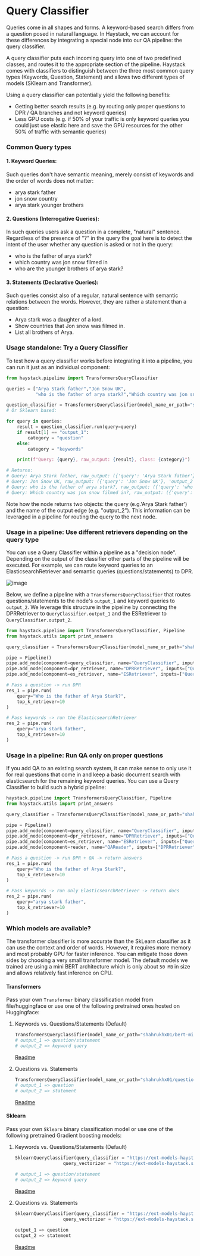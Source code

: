 # Query Classifier

Queries come in all shapes and forms. A keyword-based search differs from a question posed in natural language. In Haystack, we can account for these differences by integrating a special node into our QA pipeline: the query classifier. 

A query classifier puts each incoming query into one of two predefined classes, and routes it to the appropriate section of the pipeline.
Haystack comes with classifiers to distinguish between the three most common query types (Keywords, Question, Statement) and allows two different types of models (SKlearn and Transformer). 

Using a query classifier can potentially yield the following benefits:

*  Getting better search results (e.g. by routing only proper questions to DPR / QA branches and not keyword queries)
*  Less GPU costs (e.g. if 50% of your traffic is only keyword queries you could just use elastic here and save the GPU resources for the other 50% of traffic with semantic queries)

<div style={{ marginBottom: "3rem" }} />

### Common Query types

#### 1. Keyword Queries: 
Such queries don't have semantic meaning, merely consist of keywords and the order of words does not matter:
*   arya stark father
*   jon snow country
*   arya stark younger brothers

<div style={{ marginBottom: "3rem" }} />

#### 2. Questions (Interrogative Queries): 
In such queries users ask a question in a complete, "natural" sentence. Regardless of the presence of "?" in the query the goal here is to detect the intent of the user whether any question is asked or not in the query:

*   who is the father of arya stark?
*   which country was jon snow filmed in
*   who are the younger brothers of arya stark?

#### 3. Statements (Declarative Queries): 
Such queries consist also of a regular, natural sentence with semantic relations between the words. However, they are rather a statement than a question:

*   Arya stark was a daughter of a lord.
*   Show countries that Jon snow was filmed in.
*   List all brothers of Arya.

<div style={{ marginBottom: "3rem" }} />

### Usage standalone: Try a Query Classifier
To test how a query classifier works before integrating it into a pipeline, you can run it just as an individual component:

```python
from haystack.pipeline import TransformersQueryClassifier

queries = ["Arya Stark father","Jon Snow UK",
           "who is the father of arya stark?","Which country was jon snow filmed in?"]

question_classifier = TransformersQueryClassifier(model_name_or_path="shahrukhx01/bert-mini-finetune-question-detection")
# Or Sklearn based:  

for query in queries:
    result = question_classifier.run(query=query)
    if result[1] == "output_1":
        category = "question"
    else:
        category = "keywords"

    print(f"Query: {query}, raw_output: {result}, class: {category}")

# Returns:
# Query: Arya Stark father, raw_output: ({'query': 'Arya Stark father'}, 'output_2'), class: keywords
# Query: Jon Snow UK, raw_output: ({'query': 'Jon Snow UK'}, 'output_2'), class: keywords
# Query: who is the father of arya stark?, raw_output: ({'query': 'who is the father of arya stark?'}, 'output_1'), class: question
# Query: Which country was jon snow filmed in?, raw_output: ({'query': 'Which country was jon snow filmed in?'}, 'output_1'), class: question

```
Note how the node returns two objects: the query (e.g.'Arya Stark father') and the name of the output edge (e.g. "output_2"). This information can be leveraged in a pipeline for routing the query to the next node.  

<div style={{ marginBottom: "3rem" }} />

### Usage in a pipeline: Use different retrievers depending on the query type

You can use a Query Classifier within a pipeline as a "decision node". Depending on the output of the classifier other parts of the pipeline will be executed. For example, we can route keyword queries to an ElasticsearchRetriever and semantic queries (questions/statements) to DPR.  

![image](https://user-images.githubusercontent.com/6007894/127831511-f55bad86-4b4f-4b54-9889-7bba37e475c6.png)

Below, we define a pipeline with a `TransformersQueryClassifier` that routes questions/statements to the node's `output_1` and keyword queries to `output_2`. We leverage this structure in the pipeline by connecting the DPRRetriever to `QueryClassifier.output_1` and the ESRetriever to `QueryClassifier.output_2`. 

```python
from haystack.pipeline import TransformersQueryClassifier, Pipeline
from haystack.utils import print_answers

query_classifier = TransformersQueryClassifier(model_name_or_path="shahrukhx01/bert-mini-finetune-question-detection")

pipe = Pipeline()
pipe.add_node(component=query_classifier, name="QueryClassifier", inputs=["Query"])
pipe.add_node(component=dpr_retriever, name="DPRRetriever", inputs=["QueryClassifier.output_1"])
pipe.add_node(component=es_retriever, name="ESRetriever", inputs=["QueryClassifier.output_2"])

# Pass a question -> run DPR
res_1 = pipe.run(
    query="Who is the father of Arya Stark?",
    top_k_retriever=10
)

# Pass keywords -> run the ElasticsearchRetriever
res_2 = pipe.run(
    query="arya stark father",
    top_k_retriever=10
)

```
### Usage in a pipeline: Run QA only on proper questions

If you add QA to an existing search system, it can make sense to only use it for real questions that come in and keep a basic document search with elasticsearch for the remaining keyword queries. You can use a Query Classifier to build such a hybrid pipeline: 

```python
haystack.pipeline import TransformersQueryClassifier, Pipeline
from haystack.utils import print_answers

query_classifier = TransformersQueryClassifier(model_name_or_path="shahrukhx01/question-vs-statement-classifier")

pipe = Pipeline()
pipe.add_node(component=query_classifier, name="QueryClassifier", inputs=["Query"])
pipe.add_node(component=dpr_retriever, name="DPRRetriever", inputs=["QueryClassifier.output_1"])
pipe.add_node(component=es_retriever, name="ESRetriever", inputs=["QueryClassifier.output_2"])
pipe.add_node(component=reader, name="QAReader", inputs=["DPRRetriever"])

# Pass a question -> run DPR + QA -> return answers
res_1 = pipe.run(
    query="Who is the father of Arya Stark?",
    top_k_retriever=10
)

# Pass keywords -> run only ElasticsearchRetriever -> return docs
res_2 = pipe.run(
    query="arya stark father",
    top_k_retriever=10
)

```

<div style={{ marginBottom: "3rem" }} />

### Which models are available?
The transformer classifier is more accurate than the SkLearn classifier as it can use the context and order of words. However, it requires more memory and most probably GPU for faster inference. You can mitigate those down sides by choosing a very small transformer model. The default models we trained are using a mini BERT architecture which is only about `50 MB` in size and allows relatively fast inference on CPU.

<div style={{ marginBottom: "3rem" }} />

#### Transformers 
Pass your own `Transformer` binary classification model from file/huggingface or use one of the following pretrained ones hosted on Huggingface:
1) Keywords vs. Questions/Statements (Default)

   ```python
   TransformersQueryClassifier(model_name_or_path="shahrukhx01/bert-mini-finetune-question-detection") 
   # output_1 => question/statement 
   # output_2 => keyword query 
   ```
   
   [Readme](https://ext-models-haystack.s3.eu-central-1.amazonaws.com/gradboost_query_classifier/readme.txt)  


2) Questions vs. Statements
    ```python
    TransformersQueryClassifier(model_name_or_path="shahrukhx01/question-vs-statement-classifier") 
    # output_1 => question  
    # output_2 => statement 
    ```
    
    [Readme](https://ext-models-haystack.s3.eu-central-1.amazonaws.com/gradboost_query_classifier_statements/readme.txt)  

<div style={{ marginBottom: "3rem" }} />

#### Sklearn
Pass your own `Sklearn` binary classification model or use one of the following pretrained Gradient boosting models:

1) Keywords vs. Questions/Statements (Default)

    ```python
    SklearnQueryClassifier(query_classifier = "https://ext-models-haystack.s3.eu-central-1.amazonaws.com/gradboost_query_classifier/model.pickle",
                      query_vectorizer = "https://ext-models-haystack.s3.eu-central-1.amazonaws.com/gradboost_query_classifier/vectorizer.pickle")
                      
    # output_1 => question/statement  
    # output_2 => keyword query  
    ```
    [Readme](https://ext-models-haystack.s3.eu-central-1.amazonaws.com/gradboost_query_classifier/readme.txt)  


2) Questions vs. Statements

    ```python
    SklearnQueryClassifier(query_classifier = "https://ext-models-haystack.s3.eu-central-1.amazonaws.com/gradboost_query_classifier_statements/model.pickle",
                      query_vectorizer = "https://ext-models-haystack.s3.eu-central-1.amazonaws.com/gradboost_query_classifier_statements/vectorizer.pickle")

    output_1 => question  
    output_2 => statement 
    ```
    [Readme](https://ext-models-haystack.s3.eu-central-1.amazonaws.com/gradboost_query_classifier_statements/readme.txt)  